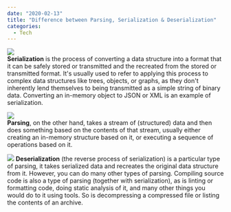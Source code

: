 ---
date: "2020-02-13"
title: "Difference between Parsing, Serialization & Deserialization"
categories:
  - Tech
---


![](./serialization.png)  
**Serialization** is the process of converting a data structure into a format that it can be safely stored or transmitted and the recreated from the stored or transmitted format. It's usually used to refer to applying this process to complex data structures like trees, objects, or graphs, as they don't inherently lend themselves to being transmitted as a simple string of binary data. Converting an in-memory object to JSON or XML is an example of serialization. 

![](./parsing.png)  
**Parsing**, on the other hand, takes a stream of (structured) data and then does something based on the contents of that stream, usually either creating an in-memory structure based on it, or executing a sequence of operations based on it.  

![](./deserialization.png)
**Deserialization** (the reverse process of serialization) is a particular type of parsing, it takes serialized data and recreates the original data structure from it. However, you can do many other types of parsing. Compiling source code is also a type of parsing (together with serialization), as is linting or formatting code, doing static analysis of it, and many other things you would do to it using tools. So is decompressing a compressed file or listing the contents of an archive.


